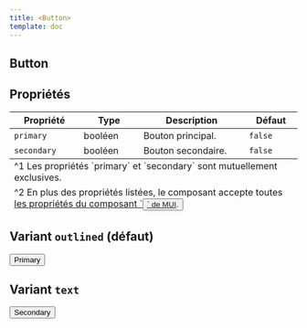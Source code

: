 ```yaml
---
title: <Button>
template: doc
---
```



<Section>

  # Button

  ## Propriétés

<table style={{ borderCollapse: 'collapse', border: '1px solid black',  }}>
  <thead>
    <tr>
      <th>Propriété</th>
      <th>Type</th>
      <th>Description</th>
      <th>Défaut</th>
    </tr>
  </thead>
  <tbody>
    <tr>
      <td><code>primary</code></td>
      <td>booléen</td>
      <td>Bouton principal.</td>
      <td><code>false</code></td>
    </tr>
    <tr>
      <td><code>secondary</code></td>
      <td>booléen</td>
      <td>Bouton secondaire.</td>
      <td><code>false</code></td>
    </tr>
  </tbody>
  <tfoot>
    <tr>
      <td colspan="4">^1 Les propriétés `primary` et `secondary` sont mutuellement exclusives.</td>
    </tr>
    <tr>
      <td colspan="4">^2 En plus des propriétés listées, le composant accepte toutes <a href="https://mui.com/material-ui/react-button/">les propriétés du composant `<Button>` de MUI</a>.</td>  
    </tr>
  </tfoot>
</table>

  ## Variant `outlined` (défaut)

  <Button primary href="#">Primary</Button>

  ## Variant `text`

   <Button secondary href="#">Secondary</Button>

</Section>